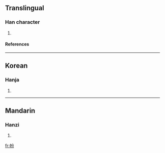 ==Translingual==
===Han character===
{{Han char|rn=50|rad=巾|as=04|sn=7|four=|canj=中月金尸竹 (LBCSH)}}
# {{defn|Han|sort=巾04}}
====References====
{{Han ref|kx=0329.070|dkj=08802|dj=0634.180|hdz=10732.030|uh=5E09|ud=24073}}
----
==Korean==
===Hanja===
{{ko-hanja|hangeul=분|rv=bun|mr=pun}}
# {{defn|Korean}}
----
==Mandarin==
===Hanzi===
{{cmn-hanzi|pin=[[fēn]] ([[fen1]])|wg=fen<sup>1</sup>}}
# {{defn|Mandarin}}

[[fr:帉]]